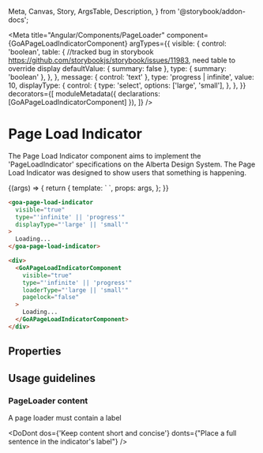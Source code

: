 
  Meta,
  Canvas,
  Story,
  ArgsTable,
  Description,
} from '@storybook/addon-docs';

<Meta
  title="Angular/Components/PageLoader"
  component={GoAPageLoadIndicatorComponent}
  argTypes={{
    visible: {
      control: 'boolean',
      table: {
        //tracked bug in storybook https://github.com/storybookjs/storybook/issues/11983, need table to override display
        defaultValue: { summary: false },
        type: { summary: 'boolean' },
      },
    },
    message: { control: 'text' },
    type: 'progress | infinite',
    value: 10,
    displayType: {
      control: {
        type: 'select',
        options: ['large', 'small'],
      },
    },
  }}
  decorators={[
    moduleMetadata({ declarations: [GoAPageLoadIndicatorComponent] }),
  ]}
/>

# Page Load Indicator

The Page Load Indicator component aims to implement the 'PageLoadIndicator' specifications on the Alberta Design System.
The Page Load Indicator was designed to show users that something is happening.

<Canvas>
  <Story
    name="Variants"
    height={300}
    args={{
      visible: true,
      message: 'Loading message...',
      type: 'infinite',
      displayType: 'large',
    }}
    parameters={{
      design: {},
    }}
  >
    {(args) => {
      return {
        template: `
        <goa-page-load-indicator [pagelock]="false" [visible]="visible" [type]="type" [message]="message" [displayType]="displayType">
                    </goa-page-load-indicator>`,
        props: args,
      };
    }}
  </Story>
</Canvas>

```html
<goa-page-load-indicator
  visible="true"
  type="'infinite' || 'progress'"
  displayType="'large' || 'small'"
>
  Loading...
</goa-page-load-indicator>

<div>
  <GoAPageLoadIndicatorComponent
    visible="true"
    type="'infinite' || 'progress'"
    loaderType="'large || 'small'"
    pagelock="false"
  >
    Loading...
  </GoAPageLoadIndicatorComponent>
</div>
```

## Properties

<Description of={GoAPageLoadIndicatorComponent} />
<ArgsTable of={GoAPageLoadIndicatorComponent} />

## Usage guidelines

### PageLoader content

A page loader must contain a label

<DoDont
  dos={'Keep content short and concise'}
  donts={"Place a full sentence in the indicator's label"}
/>
